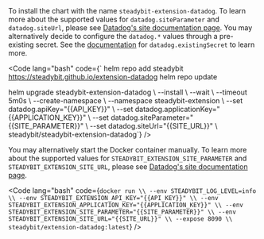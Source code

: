 <Accordion title="Helm / Kubernetes">
  To install the chart with the name <code>steadybit-extension-datadog</code>. To learn more about the supported values for <code>datadog.siteParameter</code> and <code>datadog.siteUrl</code>, please see <a href="https://docs.datadoghq.com/getting_started/site/#access-the-datadog-site">Datadog's site documentation page</a>. You may alternatively decide to configure the <code>datadog.*</code> values through a pre-existing secret. See the <a href="https://github.com/steadybit/helm-charts/blob/main/charts/steadybit-extension-datadog/values.yaml#L15">documentation</a> for <code>datadog.existingSecret</code> to learn more.

  <Code lang="bash" code={`
helm repo add steadybit https://steadybit.github.io/extension-datadog
helm repo update

helm upgrade steadybit-extension-datadog \\
  --install \\
  --wait \\
  --timeout 5m0s \\
  --create-namespace \\
  --namespace steadybit-extension \\
  --set datadog.apiKey="{{API_KEY}}" \\
  --set datadog.applicationKey="{{APPLICATION_KEY}}" \\
  --set datadog.siteParameter="{{SITE_PARAMETER}}" \\
  --set datadog.siteUrl="{{SITE_URL}}" \\
  steadybit/steadybit-extension-datadog`} />

</Accordion>
<Accordion title="Docker">
  You may alternatively start the Docker container manually. To learn more about the supported values for <code>STEADYBIT_EXTENSION_SITE_PARAMETER</code> and <code>STEADYBIT_EXTENSION_SITE_URL</code>, please see <a href="https://docs.datadoghq.com/getting_started/site/#access-the-datadog-site">Datadog's site documentation page</a>.

  <Code lang="bash" code={`
docker run \\
  --env STEADYBIT_LOG_LEVEL=info \\
  --env STEADYBIT_EXTENSION_API_KEY="{{API_KEY}}" \\
  --env STEADYBIT_EXTENSION_APPLICATION_KEY="{{APPLICATION_KEY}}" \\
  --env STEADYBIT_EXTENSION_SITE_PARAMETER="{{SITE_PARAMETER}}" \\
  --env STEADYBIT_EXTENSION_SITE_URL="{{SITE_URL}}" \\
  --expose 8090 \\
  steadybit/extension-datadog:latest
`} />
</Accordion>
